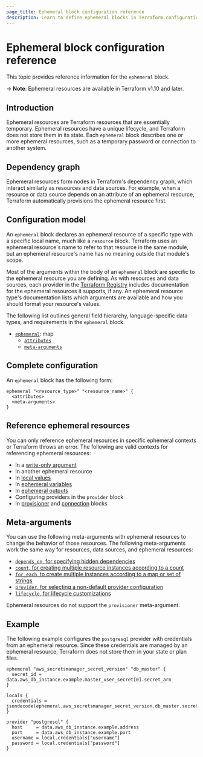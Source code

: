 ```yaml
---
page_title: Ephemeral block configuration reference
description: Learn to define ephemeral blocks in Terraform configurations to keep temporary and sensitive information out of Terraform state and plan files.
---
```


# Ephemeral block configuration reference

This topic provides reference information for the `ephemeral` block. 

-> **Note**: Ephemeral resources are available in Terraform v1.10 and later.

## Introduction

Ephemeral resources are Terraform resources that are essentially temporary. Ephemeral resources have a unique lifecycle, and Terraform does not store them in its state. Each `ephemeral` block describes one or more ephemeral resources, such as a temporary password or connection to another system.

## Dependency graph

Ephemeral resources form nodes in Terraform's dependency graph, which interact similarly as resources and data sources. For example, when a resource or data source depends on an attribute of an ephemeral resource, Terraform automatically provisions the ephemeral resource first.

## Configuration model

An `ephemeral` block declares an ephemeral resource of a specific type with a
specific local name, much like a `resource` block. Terraform uses an ephemeral resource's name to refer to that resource in the same module, but an ephemeral resource's name has no meaning outside that module's scope.

Most of the arguments within the body of an `ephemeral` block are specific to the ephemeral resource you are defining. As with resources and data sources, each provider in the [Terraform Registry](https://registry.terraform.io/browse/providers) includes documentation for the ephemeral resources it supports, if any. An ephemeral resource type's documentation lists which arguments are available and how you should format your resource's values. 

The following list outlines general field hierarchy, language-specific data types, and requirements in the `ephemeral` block. 

- [`ephemeral`](#ephemeral): map
  - [`attributes`](#ephemeral)
  - [`meta-arguments`](#ephemeral)

## Complete configuration

An `ephemeral` block has the following form:

```hcl
ephemeral "<resource_type>" "<resource_name>" {
  <attributes>
  <meta-arguments>
}
```

## Reference ephemeral resources

You can only reference ephemeral resources in specific ephemeral contexts or
Terraform throws an error. The following are valid contexts for referencing
ephemeral resources:

* In a [write-only argument](/terraform/language/resources/ephemeral/write-only)
* In another ephemeral resource
* In [local values](/terraform/language/values/locals#ephemeral-values)
* In [ephemeral variables](/terraform/language/values/variables#exclude-values-from-state)
* In [ephemeral outputs](/terraform/language/values/outputs#ephemeral-avoid-storing-values-in-state-or-plan-files)
* Configuring providers in the `provider` block
* In [provisioner](/terraform/language/resources/provisioners/syntax) and [connection](/terraform/language/resources/provisioners/connection) blocks

## Meta-arguments

You can use the following meta-arguments with ephemeral resources to change the behavior of those resources. The following meta-arguments work the same way for resources, data sources, and ephemeral
resources:

- [`depends_on`, for specifying hidden dependencies](/terraform/language/meta-arguments/depends_on)
- [`count`, for creating multiple resource instances according to a count](/terraform/language/meta-arguments/count)
- [`for_each`, to create multiple instances according to a map or set of strings](/terraform/language/meta-arguments/for_each)
- [`provider`, for selecting a non-default provider configuration](/terraform/language/meta-arguments/resource-provider)
- [`lifecycle`, for lifecycle customizations](/terraform/language/meta-arguments/lifecycle)

Ephemeral resources do not support the `provisioner` meta-argument.

## Example

The following example configures the `postgresql` provider with credentials from
an ephemeral resource. Since these credentials are managed by an ephemeral resource, Terraform does not store them in your state or plan files.

```hcl
ephemeral "aws_secretsmanager_secret_version" "db_master" {
  secret_id = data.aws_db_instance.example.master_user_secret[0].secret_arn
}

locals {
  credentials = jsondecode(ephemeral.aws_secretsmanager_secret_version.db_master.secret_string)
}

provider "postgresql" {
  host     = data.aws_db_instance.example.address
  port     = data.aws_db_instance.example.port
  username = local.credentials["username"]
  password = local.credentials["password"]
}
```
